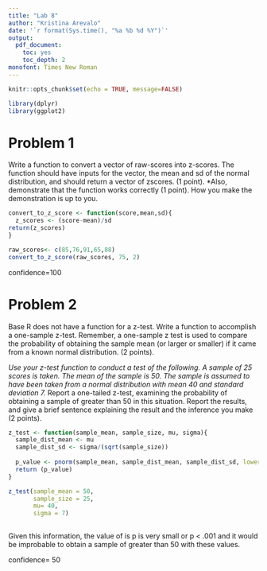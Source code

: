 ```yaml
---
title: "Lab 8"
author: "Kristina Arevalo"
date: '`r format(Sys.time(), "%a %b %d %Y")`'
output: 
  pdf_document:
    toc: yes 
    toc_depth: 2
monofont: Times New Roman
---
```



```r
knitr::opts_chunk$set(echo = TRUE, message=FALSE)
```

```r
library(dplyr)
library(ggplot2)
```

\newpage

# Problem 1
Write a function to convert a vector of raw-scores into z-scores. The function should have inputs for the vector, the mean and sd of the normal distribution, and should return a vector of zscores. (1 point).
*Also, demonstrate that the function works correctly (1 point). How you make the demonstration is up to you.

```r
convert_to_z_score <- function(score,mean,sd){
  z_scores <- (score-mean)/sd
return(z_scores)
}

raw_scores<- c(85,76,91,65,88)
convert_to_z_score(raw_scores, 75, 2)


```
confidence=100

# Problem 2

Base R does not have a function for a z-test. Write a function to accomplish a one-sample z-test. Remember, a one-sample z test is used to compare the probability of obtaining the sample mean (or larger or smaller) if it came from a known normal distribution. (2 points).

*Use your z-test function to conduct a test of the following. A sample of 25 scores is taken. The mean of the sample is 50. The sample is assumed to have been taken from a normal distribution with mean 40 and standard deviation 7. 
*Report a one-tailed z-test, examining the probability of obtaining a sample of greater than 50 in this situation. Report the results, and give a brief sentence explaining the result and the inference you make (2 points).

```r
z_test <- function(sample_mean, sample_size, mu, sigma){
  sample_dist_mean <- mu
  sample_dist_sd <- sigma/(sqrt(sample_size))
  
  p_value <- pnorm(sample_mean, sample_dist_mean, sample_dist_sd, lower.tail = FALSE)
  return (p_value)
}

z_test(sample_mean = 50, 
       sample_size = 25, 
       mu= 40, 
       sigma = 7)
  
```

Given this information, the value of is p is very small or p < .001 and it would be improbable to obtain a sample of greater than 50 with these values. 

confidence= 50 

